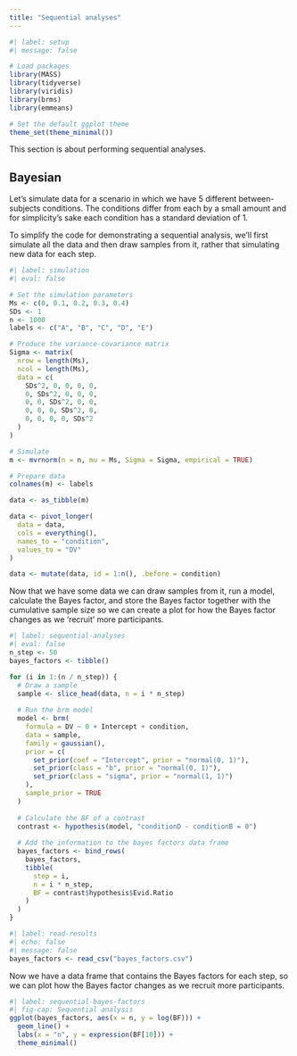 ```yaml
---
title: "Sequential analyses"
---
```


```r
#| label: setup
#| message: false

# Load packages
library(MASS)
library(tidyverse)
library(viridis)
library(brms)
library(emmeans)

# Set the default ggplot theme
theme_set(theme_minimal())
```

This section is about performing sequential analyses.

## Bayesian

Let's simulate data for a scenario in which we have 5 different between-subjects conditions. The conditions differ from each by a small amount and for simplicity's sake each condition has a standard deviation of 1.

To simplify the code for demonstrating a sequential analysis, we'll first simulate all the data and then draw samples from it, rather that simulating new data for each step.

```r
#| label: simulation
#| eval: false

# Set the simulation parameters
Ms <- c(0, 0.1, 0.2, 0.3, 0.4)
SDs <- 1
n <- 1000
labels <- c("A", "B", "C", "D", "E")

# Produce the variance-covariance matrix
Sigma <- matrix(
  nrow = length(Ms), 
  ncol = length(Ms), 
  data = c(
    SDs^2, 0, 0, 0, 0,
    0, SDs^2, 0, 0, 0,
    0, 0, SDs^2, 0, 0,
    0, 0, 0, SDs^2, 0,
    0, 0, 0, 0, SDs^2
  )
)

# Simulate
m <- mvrnorm(n = n, mu = Ms, Sigma = Sigma, empirical = TRUE)

# Prepare data
colnames(m) <- labels

data <- as_tibble(m)

data <- pivot_longer(
  data = data, 
  cols = everything(), 
  names_to = "condition", 
  values_to = "DV"
)

data <- mutate(data, id = 1:n(), .before = condition)
```

Now that we have some data we can draw samples from it, run a model, calculate the Bayes factor, and store the Bayes factor together with the cumulative sample size so we can create a plot for how the Bayes factor changes as we 'recruit' more participants.

```r
#| label: sequential-analyses
#| eval: false
n_step <- 50
bayes_factors <- tibble()

for (i in 1:(n / n_step)) {
  # Draw a sample
  sample <- slice_head(data, n = i * n_step)
  
  # Run the brm model
  model <- brm(
    formula = DV ~ 0 + Intercept + condition, 
    data = sample, 
    family = gaussian(), 
    prior = c(
      set_prior(coef = "Intercept", prior = "normal(0, 1)"),
      set_prior(class = "b", prior = "normal(0, 1)"),
      set_prior(class = "sigma", prior = "normal(1, 1)")
    ), 
    sample_prior = TRUE
  )
  
  # Calculate the BF of a contrast
  contrast <- hypothesis(model, "conditionD - conditionB = 0")
  
  # Add the information to the bayes factors data frame
  bayes_factors <- bind_rows(
    bayes_factors, 
    tibble(
      step = i,
      n = i * n_step,
      BF = contrast$hypothesis$Evid.Ratio
    )
  )
}
```

```r
#| label: read-results
#| echo: false
#| message: false
bayes_factors <- read_csv("bayes_factors.csv")
```

Now we have a data frame that contains the Bayes factors for each step, so we can plot how the Bayes factor changes as we recruit more participants.

```r
#| label: sequential-bayes-factors
#| fig-cap: Sequential analysis
ggplot(bayes_factors, aes(x = n, y = log(BF))) +
  geom_line() +
  labs(x = "n", y = expression(BF[10])) +
  theme_minimal()
```

